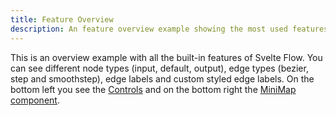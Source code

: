 ```yaml
---
title: Feature Overview
description: An feature overview example showing the most used features of Svelte Flow - controls, MiniMap, node types, edge types, edge labels, and custom styling.
---
```



This is an overview example with all the built-in features of Svelte Flow.
You can see different node types (input, default, output), edge types (bezier, step and smoothstep), edge labels and custom styled edge labels. On the bottom left you see the [Controls](/api-reference/components/controls) and on the bottom right the [MiniMap component](/api-reference/components/mini-map).

<RemoteCodeViewer route="examples/misc/feature-overview" framework="svelte" />
